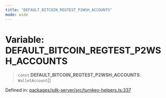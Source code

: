 ```yaml
---
title: "DEFAULT_BITCOIN_REGTEST_P2WSH_ACCOUNTS"
mode: wide
---
```

  
# Variable: DEFAULT\_BITCOIN\_REGTEST\_P2WSH\_ACCOUNTS

> `const` **DEFAULT\_BITCOIN\_REGTEST\_P2WSH\_ACCOUNTS**: `WalletAccount`[]

Defined in: [packages/sdk-server/src/turnkey-helpers.ts:337](https://github.com/tkhq/sdk/blob/ee72856c3f450731d7501ab05001215768b71500/packages/sdk-server/src/turnkey-helpers.ts#L337)
